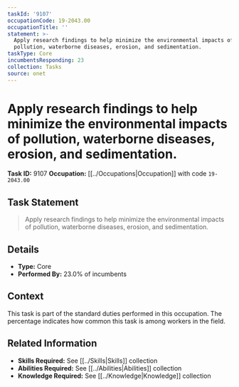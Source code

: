 ```yaml
---
taskId: '9107'
occupationCode: 19-2043.00
occupationTitle: ''
statement: >-
  Apply research findings to help minimize the environmental impacts of
  pollution, waterborne diseases, erosion, and sedimentation.
taskType: Core
incumbentsResponding: 23
collection: Tasks
source: onet
---
```

# Apply research findings to help minimize the environmental impacts of pollution, waterborne diseases, erosion, and sedimentation.

**Task ID:** 9107
**Occupation:** [[../Occupations|Occupation]] with code `19-2043.00`

## Task Statement

> Apply research findings to help minimize the environmental impacts of pollution, waterborne diseases, erosion, and sedimentation.

## Details

- **Type:** Core
- **Performed By:** 23.0% of incumbents

## Context

This task is part of the standard duties performed in this occupation. The percentage indicates how common this task is among workers in the field.

## Related Information

- **Skills Required:** See [[../Skills|Skills]] collection
- **Abilities Required:** See [[../Abilities|Abilities]] collection
- **Knowledge Required:** See [[../Knowledge|Knowledge]] collection
